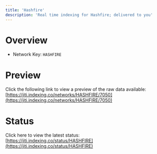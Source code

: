```yaml
---
title: 'Hashfire'
description: 'Real time indexing for Hashfire; delivered to you'
---
```


# Overview
- Network Key: `HASHFIRE`

# Preview
Click the following link to view a preview of the raw data available: [https://jiti.indexing.co/networks/HASHFIRE/7050](https://jiti.indexing.co/networks/HASHFIRE/7050)

# Status
Click here to view the latest status: [https://jiti.indexing.co/status/HASHFIRE](https://jiti.indexing.co/status/HASHFIRE)

